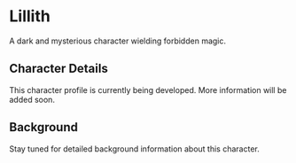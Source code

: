 # Lillith

A dark and mysterious character wielding forbidden magic.

## Character Details

This character profile is currently being developed. More information will be added soon.

## Background

Stay tuned for detailed background information about this character.
